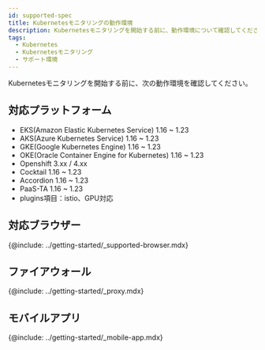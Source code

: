```yaml
---
id: supported-spec
title: Kubernetesモニタリングの動作環境
description: Kubernetesモニタリングを開始する前に、動作環境について確認してください。
tags:
  - Kubernetes
  - Kubernetesモニタリング
  - サポート環境
---
```


Kubernetesモニタリングを開始する前に、次の動作環境を確認してください。

## 対応プラットフォーム

-   EKS(Amazon Elastic Kubernetes Service) 1.16 ~ 1.23
-   AKS(Azure Kubernetes Service) 1.16 ~ 1.23
-   GKE(Google Kubernetes Engine) 1.16 ~ 1.23
-   OKE(Oracle Container Engine for Kubernetes) 1.16 ~ 1.23
-   Openshift 3.xx / 4.xx
-   Cocktail 1.16 ~ 1.23
-   Accordion 1.16 ~ 1.23
-   PaaS-TA 1.16 ~ 1.23
-   plugins項目：istio、GPU対応

## 対応ブラウザー

{@include: ../getting-started/_supported-browser.mdx}  

## ファイアウォール

{@include: ../getting-started/_proxy.mdx}  

## モバイルアプリ

{@include: ../getting-started/_mobile-app.mdx}  

